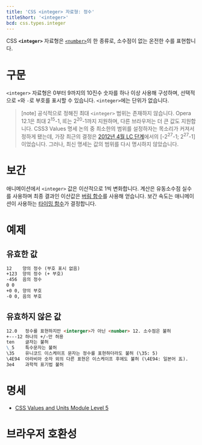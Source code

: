 ```yaml
---
title: 'CSS <integer> 자료형: 정수'
titleShort: '<integer>'
bcd: css.types.integer
---
```


CSS **`<integer>`** 자료형은 [`<number>`](./number)의 한 종류로, 소수점이 없는 온전한 수를 표현합니다.

# 구문

`<integer>` 자료형은 0부터 9까지의 10진수 숫자를 하나 이상 사용해 구성하며, 선택적으로 `+`와 `-`로 부호를 표시할 수 있습니다. `<integer>`에는 단위가 없습니다.

> [note]
> 공식적으로 정해진 최대 `<integer>` 범위는 존재하지 않습니다. Opera 12.1은 최대 2<sup>15</sup>-1, IE는 2<sup>20</sup>-1까지 지원하며, 다른 브라우저는 더 큰 값도 지원합니다. CSS3 Values 명세 논의 중 최소한의 범위를 설정하자는 목소리가 커져서 정하게 됐는데, 가장 최근의 결정은 [2012년 4월 LC 단계](https://lists.w3.org/Archives/Public/www-style/2012Apr/0633.html)에서의 [-2<sup>27</sup>-1; 2<sup>27</sup>-1]이었습니다. 그러나, 최신 명세는 값의 범위를 다시 명시하지 않았습니다.

# 보간

애니메이션에서 `<integer>` 값은 이산적으로 1씩 변화합니다. 계산은 유동소수점 실수를 사용하며 최종 결과인 이산값은 [버림 함수](https://ko.wikipedia.org/wiki/%EB%B0%94%EB%8B%A5_%ED%95%A8%EC%88%98%EC%99%80_%EC%B2%9C%EC%9E%A5_%ED%95%A8%EC%88%98)를 사용해 얻습니다. 보간 속도는 애니메이션이 사용하는 [타이밍 함수](https://developer.mozilla.org/en-US/docs/Web/CSS/easing-function)가 결정합니다.

# 예제

## 유효한 값

```md variant=good
12    양의 정수 (부호 표시 없음)
+123  양의 정수 (+ 부호)
-456  음의 정수
0 0
+0 0, 양의 부호
-0 0, 음의 부호
```

## 유효하지 않은 값

```md variant=bad
12.0   정수를 표현하지만 <interger>가 아닌 <number> 12. 소수점은 불허
+---12 하나의 +/-만 허용
ten    글자는 불허
\_5    특수문자는 불허
\35    유니코드 이스케이프 문자는 정수를 표현하더라도 불허 (\35: 5)
\4E94  아라비아 숫자 외의 다른 표현은 이스케이프 후에도 불허 (\4E94: 일본어 五).
3e4    과학적 표기법 불허
```

# 명세

- [CSS Values and Units Module Level 5](https://drafts.csswg.org/css-values/#integers)

# 브라우저 호환성

<BrowserCompat data={props.bcd} />

